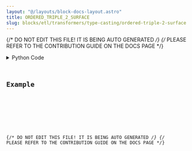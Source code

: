 ```yaml
---
layout: "@/layouts/block-docs-layout.astro"
title: ORDERED_TRIPLE_2_SURFACE
slug: blocks/etl/transformers/type-casting/ordered-triple-2-surface
---
```


{/* DO NOT EDIT THIS FILE! IT IS BEING AUTO GENERATED */}
{/* PLEASE REFER TO THE CONTRIBUTION GUIDE ON THE DOCS PAGE */}


<PythonDocsDisplay docstring={docstring} />
<details>
<summary>Python Code</summary>



<Code code={pythonCode} lang="py" wrap theme="dracula" />

[Find this Flojoy Block on GitHub](https://github.com/flojoy-ai/blocks/blob/main/blocks/ETL/TRANSFORMERS/TYPE_CASTING/ORDERED_TRIPLE_2_SURFACE/ORDERED_TRIPLE_2_SURFACE.py)

</details>

## Example


<GetHelpWidget />


<AppDisplay app={app} blockName="ORDERED_TRIPLE_2_SURFACE" client:visible />


<Example />

{/* DO NOT EDIT THIS FILE! IT IS BEING AUTO GENERATED */}
{/* PLEASE REFER TO THE CONTRIBUTION GUIDE ON THE DOCS PAGE */}
